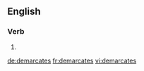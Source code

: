 
==English==

===Verb===
{{head|en}}

# {{en-third-person singular of|demarcate}}

[[de:demarcates]]
[[fr:demarcates]]
[[vi:demarcates]]